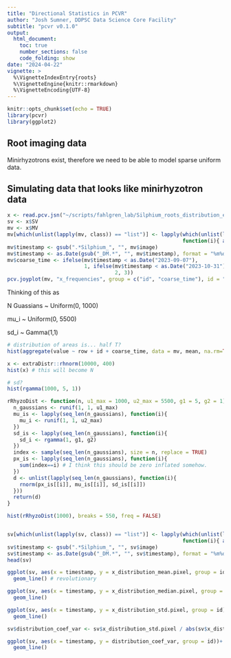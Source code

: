 ```yaml
---
title: "Directional Statistics in PCVR"
author: "Josh Sumner, DDPSC Data Science Core Facility"
subtitle: "pcvr v0.1.0"
output: 
  html_document:
    toc: true
    number_sections: false
    code_folding: show
date: "2024-04-22"
vignette: >
  %\VignetteIndexEntry{roots}
  %\VignetteEngine{knitr::rmarkdown}
  %\VignetteEncoding{UTF-8}
---
```


```r
knitr::opts_chunk$set(echo = TRUE)
library(pcvr)
library(ggplot2)
```

## Root imaging data

Minirhyzotrons exist, therefore we need to be able to model sparse uniform data.

## Simulating data that looks like minirhyzotron data

```r
x <- read.pcv.jsn("~/scripts/fahlgren_lab/Silphium_roots_distribution_example.json", output="all")
sv <- x$SV
mv <- x$MV
mv[which(unlist(lapply(mv, class)) == "list")] <- lapply(which(unlist(lapply(mv, class)) == "list"),
                                                         function(i){ as.character(mv[[i]]) })
mv$timestamp <- gsub(".*Silphium_", "", mv$image)
mv$timestamp <- as.Date(gsub("_DM.*", "", mv$timestamp), format = "%m%d%Y")
mv$coarse_time <- ifelse(mv$timestamp < as.Date("2023-09-07"),
                         1, ifelse(mv$timestamp < as.Date("2023-10-31"),
                                   2, 3))
pcv.joyplot(mv, "x_frequencies", group = c("id", "coarse_time"), id = "row")
```

Thinking of this as

N Guassians ~ Uniform(0, 1000)

mu_i ~ Uniform(0, 5500)

sd_i ~ Gamma(1,1)

```r
# distribution of areas is... half T?
hist(aggregate(value ~ row + id + coarse_time, data = mv, mean, na.rm=TRUE)$value)

x <- extraDistr::rhnorm(10000, 400)
hist(x) # this will become N

# sd?
hist(rgamma(1000, 5, 1))

rRhyzoDist <- function(n, u1_max = 1000, u2_max = 5500, g1 = 5, g2 = 1) {
  n_gaussians <- runif(1, 1, u1_max)
  mu_is <- lapply(seq_len(n_gaussians), function(i){
    mu_i <- runif(1, 1, u2_max)
  })
  sd_is <- lapply(seq_len(n_gaussians), function(i){
    sd_i <- rgamma(1, g1, g2)
  })
  index <- sample(seq_len(n_gaussians), size = n, replace = TRUE)
  px_is <- lapply(seq_len(n_gaussians), function(i){
    sum(index==i) # I think this should be zero inflated somehow.
  })
  d <- unlist(lapply(seq_len(n_gaussians), function(i){
    rnorm(px_is[[i]], mu_is[[i]], sd_is[[i]])
  }))
  return(d)
}

hist(rRhyzoDist(1000), breaks = 550, freq = FALSE)



```

```r
sv[which(unlist(lapply(sv, class)) == "list")] <- lapply(which(unlist(lapply(sv, class)) == "list"),
                                                         function(i){ as.character(sv[[i]]) })
sv$timestamp <- gsub(".*Silphium_", "", sv$image)
sv$timestamp <- as.Date(gsub("_DM.*", "", sv$timestamp), format = "%m%d%Y")
head(sv)

ggplot(sv, aes(x = timestamp, y = x_distribution_mean.pixel, group = id))+
  geom_line() # revolutionary

ggplot(sv, aes(x = timestamp, y = x_distribution_median.pixel, group = id))+
  geom_line()

ggplot(sv, aes(x = timestamp, y = x_distribution_std.pixel, group = id))+
  geom_line()

sv$distribution_coef_var <- sv$x_distribution_std.pixel / abs(sv$x_distribution_mean.pixel)

ggplot(sv, aes(x = timestamp, y = distribution_coef_var, group = id))+
  geom_line()
```















